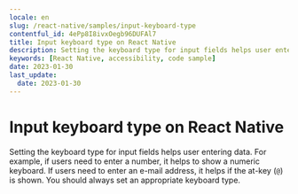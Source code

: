 ```yaml
---
locale: en
slug: /react-native/samples/input-keyboard-type
contentful_id: 4ePp8I8ivxOegb96DUFAl7
title: Input keyboard type on React Native
description: Setting the keyboard type for input fields helps user entering data.
keywords: [React Native, accessibility, code sample]
date: 2023-01-30
last_update:
  date: 2023-01-30
---
```


# Input keyboard type on React Native

Setting the keyboard type for input fields helps user entering data. For example, if users need to enter a number, it helps to show a numeric keyboard. If users need to enter an e-mail address, it helps if the at-key (`@`) is shown. You should always set an appropriate keyboard type.

<CodeSample id="input-keyboard-type" locale="en" platform="react native"/>

